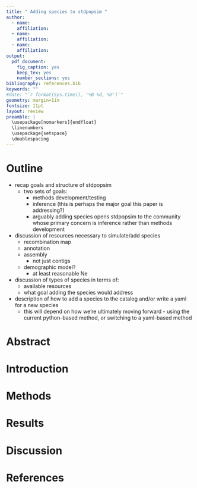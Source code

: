 ```yaml
---
title: " Adding species to stdpopsim "
author:
  - name:
    affiliation:
  - name:
    affiliation:
  - name:
    affiliation:
output:
  pdf_document:
    fig_caption: yes
    keep_tex: yes
    number_sections: yes
bibliography: references.bib
keywords: ""
#date: "`r format(Sys.time(), '%B %d, %Y')`"
geometry: margin=1in
fontsize: 11pt
layout: review
preamble: |
  \usepackage[nomarkers]{endfloat}
  \linenumbers
  \usepackage{setspace}
  \doublespacing
---
```


# Outline
* recap goals and structure of stdpopsim
  + two sets of goals:
    - methods development/testing
    - inference (this is perhaps the major goal this paper is addressing?)
    - arguably adding species opens stdpopsim to the community whose primary concern is inference rather than methods development
* discussion of resources necessary to simulate/add species
  + recombination map
  + annotation
  + assembly
    - not just contigs
  + demographic model?
    - at least reasonable Ne
* discussion of types of species in terms of:
  + available resources
  + what goal adding the species would address
* description of how to add a species to the catalog and/or write a yaml for a new species
  + this will depend on how we're ultimately moving forward - using the current python-based method, or switching to a yaml-based method


# Abstract


# Introduction


# Methods


# Results


# Discussion


# References